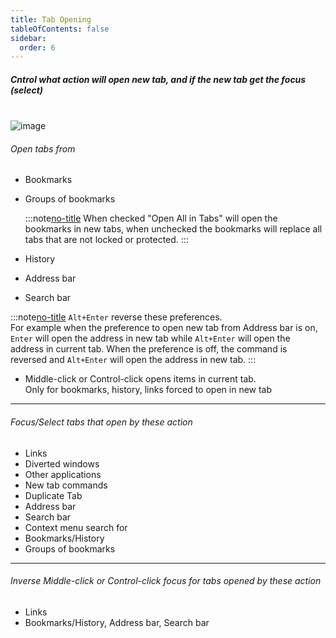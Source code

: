 ```yaml
---
title: Tab Opening
tableOfContents: false
sidebar:
  order: 6
---
```



##### Cntrol what action will open new tab, and if the new tab get the focus (select)

<br />

<Image class="help-img" src={eventsTabOpening} alt="image" />

###### Open tabs from

- Bookmarks
- Groups of bookmarks

  :::note[no-title]
  When checked "Open All in Tabs" will open the bookmarks in new tabs, when unchecked the bookmarks
  will replace all tabs that are not locked or protected.
  :::

- History
- Address bar
- Search bar

:::note[no-title]
`Alt+Enter` reverse these preferences.<br /> For example when the preference to open new tab from
Address bar is on, `Enter` will open the address in new tab while `Alt+Enter` will open the address
in current tab. When the preference is off, the command is reversed and `Alt+Enter` will open the
address in new tab.
:::

- <div>
    Middle-click or Control-click opens items in current tab.
    <br /> Only for bookmarks, history, links forced to open in new tab
  </div>

---

###### Focus/Select tabs that open by these action

- Links
- Diverted windows
- Other applications
- New tab commands
- Duplicate Tab
- Address bar
- Search bar
- Context menu search for
- Bookmarks/History
- Groups of bookmarks

---

###### Inverse Middle-click or Control-click focus for tabs opened by these action

- Links
- Bookmarks/History, Address bar, Search bar

[no-title]: #
